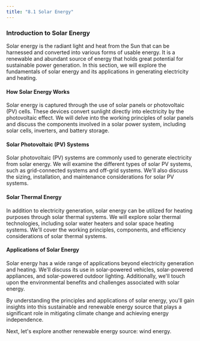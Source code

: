 ```yaml
---
title: "8.1 Solar Energy"
---
```


### Introduction to Solar Energy

Solar energy is the radiant light and heat from the Sun that can be harnessed and converted into various forms of usable energy. It is a renewable and abundant source of energy that holds great potential for sustainable power generation. In this section, we will explore the fundamentals of solar energy and its applications in generating electricity and heating.

#### How Solar Energy Works

Solar energy is captured through the use of solar panels or photovoltaic (PV) cells. These devices convert sunlight directly into electricity by the photovoltaic effect. We will delve into the working principles of solar panels and discuss the components involved in a solar power system, including solar cells, inverters, and battery storage.

#### Solar Photovoltaic (PV) Systems

Solar photovoltaic (PV) systems are commonly used to generate electricity from solar energy. We will examine the different types of solar PV systems, such as grid-connected systems and off-grid systems. We'll also discuss the sizing, installation, and maintenance considerations for solar PV systems.

#### Solar Thermal Energy

In addition to electricity generation, solar energy can be utilized for heating purposes through solar thermal systems. We will explore solar thermal technologies, including solar water heaters and solar space heating systems. We'll cover the working principles, components, and efficiency considerations of solar thermal systems.

#### Applications of Solar Energy

Solar energy has a wide range of applications beyond electricity generation and heating. We'll discuss its use in solar-powered vehicles, solar-powered appliances, and solar-powered outdoor lighting. Additionally, we'll touch upon the environmental benefits and challenges associated with solar energy.

By understanding the principles and applications of solar energy, you'll gain insights into this sustainable and renewable energy source that plays a significant role in mitigating climate change and achieving energy independence.

Next, let's explore another renewable energy source: wind energy.
